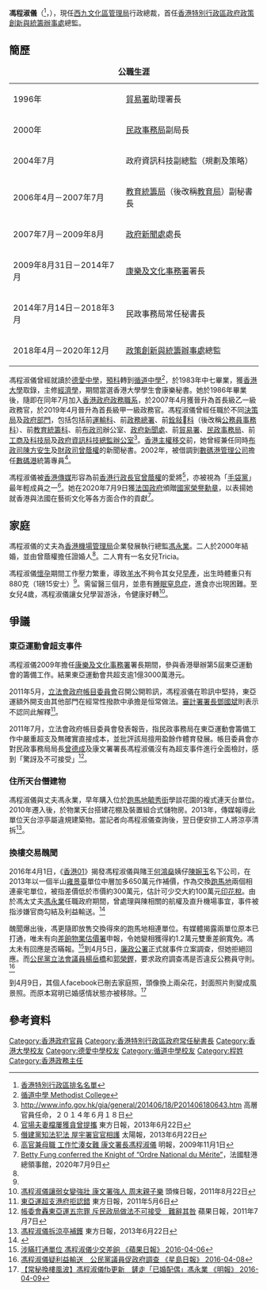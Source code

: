 {{Infobox officeholder
 | honorific_prefix   = 
 | name               = 馮程淑儀
 | native_name        = Betty Fung Ching Suk-yee
 | honorific-suffix   = [[金紫荊星章|GBS]] [[太平紳士|JP]]
 | native_name_lang   =
 | honorific_suffix   = 
 | image              = FUNG CHING Suk-yee.jpg
 | image_size         = 250px
 | image_upright      = 
 | smallimage         = 
 | smallimage_alt     =
 | alt                = 
 | caption            = 
 | order              = 

| office1        = {{HKG}}[[西九文化區管理局|西九文化區管理局]]行政總裁
| term_start1    = 2021年10月15日
| term_end1      = 
| primeminister1 = 
| predecessor1    = [[栢志高|栢志高]]
| successor1     = 
| office2       = {{HKG}}[[政策創新與統籌辦事處|政策創新與統籌辦事處]]總監
| term_start2   = 2018年4月3日
| term_end2     = 2020年12月1日
| chief-executive2= [[林鄭月娥|林鄭月娥]]
| predecessor2   = 首任
| successor2    = 何珮玲
|nationality = {{CNHK}}
|birth_date = {{Birth date and age|1964|10|7}}
|birth_place = {{HKG-1959}}
|ancestry = 
|sex = 女
|parents = 
|spouse = {{marriage|[[馮永業|馮永業]]|2000}}
|children = 一女
|籍貫 = 
|party=
|母校 = [[德愛中學|德愛中學]]<br>[[循道中學|循道中學]]<br>[[香港大學|香港大學]]
}}
{{blpsources|time=2017-08-23T06:00:41+00:00}}
'''馮程淑儀'''{{GBSHK}}{{JP}}（{{lang-en|Betty Fung Ching Suk-yee}}<ref>[http://www.protocol.gov.hk/images/tc/precedence/prelist.pdf 香港特別行政區排名名單]{{dead link|date=2018年5月 |bot=InternetArchiveBot |fix-attempted=yes }}</ref>，{{bd|1964年|10月7日}}），現任[[西九文化區管理局|西九文化區管理局]]行政總裁，首任[[香港特別行政區政府|香港特別行政區政府]][[政策創新與統籌辦事處|政策創新與統籌辦事處]]總監。

==簡歷==
{|align=right class="toc" width=500 style="margin-left:15px;"
|+'''公職生涯'''
|-valign=top align=left
|1996年||[[貿易署|貿易署]]助理署長
|-valign=top align=left
|2000年||[[民政事務局|民政事務局]]副局長
|-valign=top align=left
|2004年7月||政府資訊科技副總監（規劃及策略）
|-valign=top align=left
|2006年4月－2007年7月||[[教育統籌局|教育統籌局]]（後改稱[[教育局_(香港)|教育局]]）副秘書長
|-valign=top align=left
|2007年7月－2009年8月||[[政府新聞處|政府新聞處]]處長
|-valign=top align=left
|2009年8月31日－2014年7月||[[康樂及文化事務署|康樂及文化事務署]]署長
|-valign=top align=left
|2014年7月14日－2018年3月||民政事務局常任秘書長
|-valign=top align=left
|2018年4月－2020年12月||[[政策創新與統籌辦事處|政策創新與統籌辦事處]]總監
|}
馮程淑儀曾經就讀於[[德愛中學|德愛中學]]，[[預科|預科]]轉到[[循道中學|循道中學]]<ref>[http://www.mckln.edu.hk/mess_to_alumni/201102.pdf 循道中學 Methodist College]</ref>，於1983年中七畢業，獲[[香港大學|香港大學]]取錄，主修[[經濟學|經濟學]]，期間當選香港大學學生會康樂秘書。她於1986年畢業後，隨即在同年7月加入[[香港政府|香港政府]][[政務職系|政務職系]]，於2007年4月獲晉升為首長級乙一級政務官，於2019年4月晉升為首長級甲一級政務官。馮程淑儀曾經任職於不同[[決策局|決策局]]及[[香港政府部門|政府部門]]，包括包括前[[運輸科|運輸科]]、前[[政務總署|政務總署]]、前[[公務員事務局|銓敍科]]（後改稱[[公務員事務科|公務員事務科]]）、前[[教育統籌科|教育統籌科]]、前[[布政司|布政司]]辦公室、[[政府新聞處|政府新聞處]]、前[[貿易署|貿易署]]、[[民政事務局|民政事務局]]、前[[工商及科技局|工商及科技局]]及[[政府資訊科技總監辦公室|政府資訊科技總監辦公室]]<ref>http://www.info.gov.hk/gia/general/201406/18/P201406180643.htm {{Wayback|url=http://www.info.gov.hk/gia/general/201406/18/P201406180643.htm |date=20190616061125 }} 高層官員任命，２０１４年６月１８日</ref>。[[香港主權移交|香港主權移交]]前，她曾經兼任同時[[布政司|布政司]][[陳方安生|陳方安生]]及[[財政司|財政司]][[曾蔭權|曾蔭權]]的新聞秘書。2002年，被借調到[[數碼港管理公司|數碼港管理公司]]擔任[[數碼港|數碼港]]統籌專員<ref name="ori2">[http://orientaldaily.on.cc/cnt/news/20130622/00176_036.html 官場夫妻檔屢獲貪曾提攜] 東方日報，2013年6月22日</ref>。

馮程淑儀被[[香港傳媒|香港傳媒]]形容為前[[香港行政長官|香港行政長官]][[曾蔭權|曾蔭權]]的愛將<ref>[http://www2.news.sina.com.hk/news/20130622/-4-2998853/1.html 僭建黨知法犯法 屋宇署官官相護] 太陽報，2013年6月22日</ref>，亦被視為「[[手袋黨|手袋黨]]」最年輕成員之一<ref name="mp1">[http://www.mingpaohealth.com/cfm/feature3.cfm?File=20091101/panews/oka1.txt 高官兼母職 工作忙湊女難 康文署長馮程淑儀] {{Wayback|url=http://www.mingpaohealth.com/cfm/feature3.cfm?File=20091101%2Fpanews%2Foka1.txt |date=20140727044408 }} 明報，2009年11月1日</ref>。她在2020年7月9日獲[[法国政府|法国政府]]頒贈[[法國國家功績勳章|國家榮譽勳章]]，以表揚她就香港與法國在藝術文化等各方面合作的貢獻<ref>[https://hongkong.consulfrance.org/Betty-Fung-conferred-the-Knight-of-Ordre-National-du-Merite-13445 Betty Fung conferred the Knight of “Ordre National du Mérite”]，法國駐港總領事館，2020年7月9日</ref>。

==家庭==
馮程淑儀的丈夫為[[香港機場管理局|香港機場管理局]]企業發展執行總監[[馮永業|馮永業]]。二人於2000年結婚，並由曾蔭權擔任證婚人<ref name="ori2"/>。二人育有一名女兒Tricia。

馮程淑儀[[懷孕|懷孕]]期間工作壓力繁重，導致[[羊水|羊水]]不夠令其女兒[[早產|早產]]，出生時體重只有880克（1磅15安士）<ref name="mp1"/>。需留醫三個月，並患有[[睡眠窒息症|睡眠窒息症]]，進食亦出現困難。至女兒4歲，馮程淑儀讓女兒學習游泳，令健康好轉<ref>[http://news.stheadline.com/dailynews/content_hk/2011/08/22/158791.asp 馮程淑儀讓弱女變強壯 康文署強人 周末親子樂] 頭條日報，2011年8月22日</ref>。

== 爭議 ==
===東亞運動會超支事件===
馮程淑儀2009年擔任[[康樂及文化事務署|康樂及文化事務署]]署長期間，參與香港舉辦第5屆東亞運動會的籌備工作。結果東亞運動會共超支逾1億3000萬港元。

2011年5月，[[立法會政府帳目委員會|立法會政府帳目委員會]]召開公開聆訊，馮程淑儀在聆訊中堅持，東亞運額外開支由其他部門在經常性撥款中承擔是恒常做法。[[審計署署長|審計署署長]][[鄧國斌|鄧國斌]]則表示不認同此解釋<ref>[http://orientaldaily.on.cc/cnt/news/20110506/00176_021.html 東亞運超支港府拒認錯] 東方日報，2011年5月6日</ref>。

2011年7月，立法會政府帳目委員會發表報告，指民政事務局在東亞運動會籌備工作中嚴重超支及無確實直接成本，並批評該局擅用盈餘作體育發展。帳目委員會亦對民政事務局局長[[曾德成|曾德成]]及康文署署長馮程淑儀沒有為超支事件進行全面檢討，感到「驚訝及不可接受」<ref>[http://hk.apple.nextmedia.com/news/art/20110707/15409067 帳委會轟東亞運五宗罪 斥民政局做法不可接受　難辭其咎] 蘋果日報，2011年7月7日</ref>。

===住所天台僭建物===
馮程淑儀與丈夫馮永業，早年購入位於[[跑馬地|跑馬地]][[毓秀街|毓秀街]]學談花園的複式連天台單位。2010年遷入後，於物業天台搭建花棚及裝置組合式儲物房。2013年，傳媒報導此單位天台涼亭屬違規建築物。當記者向馮程淑儀查詢後，翌日便安排工人將涼亭清拆<ref name="ori1">[http://orientaldaily.on.cc/cnt/news/20130622/00176_035.html 馮程淑儀拆涼亭補鑊] 東方日報，2013年6月22日</ref>。

===換樓交易醜聞===
2016年4月1日，《[[香港01|香港01]]》揭發馮程淑儀與賭王[[何鴻燊|何鴻燊]]姨仔[[陳婉玉|陳婉玉]]名下公司，在2013年以一個半山[[雍景臺|雍景臺]]單位中層加多650萬元作補價，作為交換[[跑馬地|跑馬地]]兩個相連豪宅單位，被指差價低於市價約300萬元，估計可少交大約100萬元[[印花稅|印花稅]]。由於馮太丈夫[[馮永業|馮永業]]任職政府期間，曾處理與陳相關的航權及直升機場事宜，事件被指涉嫌官商勾結及利益輸送。<ref>{{Cite web |url=http://sina.com.hk/news/article/20160405/1/10/49/%E5%AE%98%E5%95%86%E9%86%9C%E8%81%9E-%E9%A6%AE%E7%A8%8B%E6%B7%91%E5%84%80%E8%88%87%E5%AF%8C%E8%B1%AA%E4%BA%A4%E6%8F%9B%E7%89%A9%E6%A5%AD-%E6%A2%81%E6%8C%AF%E8%8B%B1-%E6%9C%83%E5%9A%B4%E6%AD%A3%E8%99%95%E7%90%86-5645675.html |title=【官商醜聞】馮程淑儀與富豪交換物業 梁振英：會嚴正處理 新浪網 2016-04-05 |access-date=2016-04-10 |archive-url=https://web.archive.org/web/20160408144831/http://www.sina.com.hk/news/article/20160405/1/10/49/%E5%AE%98%E5%95%86%E9%86%9C%E8%81%9E-%E9%A6%AE%E7%A8%8B%E6%B7%91%E5%84%80%E8%88%87%E5%AF%8C%E8%B1%AA%E4%BA%A4%E6%8F%9B%E7%89%A9%E6%A5%AD-%E6%A2%81%E6%8C%AF%E8%8B%B1-%E6%9C%83%E5%9A%B4%E6%AD%A3%E8%99%95%E7%90%86-5645675.html |archive-date=2016-04-08 |dead-url=yes }}</ref>

醜聞爆出後，馮更隨即放售交換得來的跑馬地相連單位。有媒體揭露兩單位原本已打通，唯未有向[[差餉物業估價署|差餉物業估價署]]申報，令她變相獲得約1.2萬元雙重差餉寬免。馮太未有回應是否瞞報。<ref>[http://hk.apple.nextmedia.com/news/art/20160406/19559293 涉瞞打通單位 馮程淑儀少交差餉 《蘋果日報》 2016-04-06]</ref>到4月5日，[[廉政公署|廉政公署]]正式就事件立案調查，但她拒絕回應。而[[公民黨_(香港)|公民黨]][[香港立法會|立法會議員]][[楊岳橋|楊岳橋]]和[[郭榮鏗|郭榮鏗]]，要求政府調查馮是否違反公務員守則。<ref>[https://hk.news.yahoo.com/%E9%A6%AE%E7%A8%8B%E6%B7%91%E5%84%80%E7%96%91%E5%88%A9%E7%9B%8A%E8%BC%B8%E9%80%81-%E5%85%AC%E6%B0%91%E9%BB%A8%E8%AD%B0%E5%93%A1%E4%BF%83%E6%94%BF%E5%BA%9C%E8%AA%BF%E6%9F%A5-042000085.html 馮程淑儀疑利益輸送　公民黨議員促政府調查 《星島日報》 2016-04-08]</ref>

到4月9日，其個人facebook已刪去家庭照，頭像換上兩朵花，封面照片則變成風景照。而原本寫明已婚感情狀態亦被移除。<ref>[http://news.mingpao.com/ins/instantnews/web_tc/article/20160409/s00001/1460213107145 【常秘換樓風波】馮程淑儀fb更新　鏟走「已婚配偶」馮永業 《明報》 2016-04-09]</ref>



==參考資料==
{{reflist}}

{{start box}}

{{s-gov}}
{{s-before|[[栢志高|栢志高]]}}
{{s-title|[[西九文化區管理局|西九文化區管理局行政總裁（署理）]]<br/>[[西九文化區管理局|西九文化區管理局行政總裁（正任）]]|2020年12月7日-2021年6月7日<br/>2021年10月15日'''至今'''}}
{{s-inc}}
{{s-new|first}}
{{s-title|[[File:Hong_Kong_SAR_Regional_Emblem.svg|22px]][[政策創新與統籌辦事處|政策創新與統籌辦事處總監]]|2018年4月3日-2020年12月1日}}
{{s-after|[[何珮玲|何珮玲]]}}
{{s-before|[[楊立門|楊立門]]}}
{{s-title|[[File:Hong_Kong_SAR_Regional_Emblem.svg|22px]][[民政事務局|民政事務局常任秘書長]]|2014年7月14日-2018年4月2日}}
{{s-after|[[謝凌潔貞|謝凌潔貞]]}}
{{s-before|[[周達明|周達明]]}}
{{s-title|<!-- 注释：[[File:Leisure_and_Cultural_Services_Department.svg|22px]] -->[[康樂及文化事務署|康樂及文化事務署]]署長|2009年-2014年}}
{{s-after|[[李美嫦|李美嫦]]}}
{{s-before|[[邱騰華|邱騰華]]}}
{{s-title|<!-- 注释出：[[File:政府新聞處02.PNG|22px]] -->[[政府新聞處|政府新聞處]]處長|2007年7月-2009年8月}}
{{s-after|[[黃偉綸|黃偉綸]]}}
{{end box}}

[[Category:香港政府官員|Category:香港政府官員]]
[[Category:香港特別行政區政府常任秘書長|Category:香港特別行政區政府常任秘書長]]
[[Category:香港大學校友|Category:香港大學校友]]
[[Category:德愛中學校友|Category:德愛中學校友]]
[[Category:循道中學校友|Category:循道中學校友]]
[[Category:程姓|Category:程姓]]
[[Category:香港政務主任|Category:香港政務主任]]